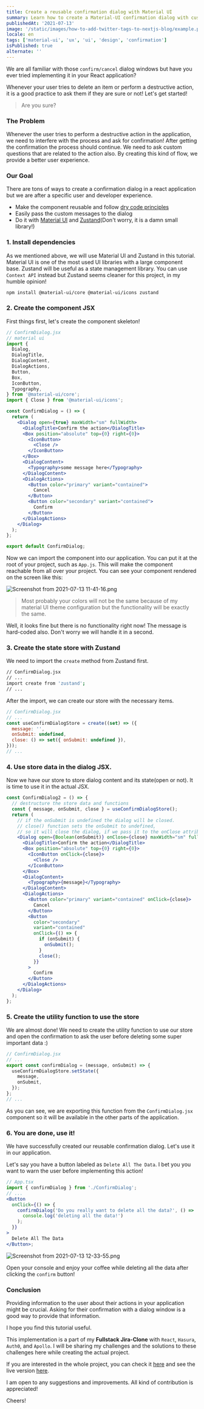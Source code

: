 ```yaml
---
title: Create a reusable confirmation dialog with Material UI
summary: Learn how to create a Material-UI confirmation dialog with custom messages passed to it.
publishedAt: '2021-07-13'
image: '/static/images/how-to-add-twitter-tags-to-nextjs-blog/example.png'
locale: en
tags: ['material-ui', 'ux', 'ui', 'design', 'confirmation']
isPublished: true
alternate: ''
---
```


We are all familiar with those `confirm/cancel` dialog windows but have you ever tried implementing it in your React application?

Whenever your user tries to delete an item or perform a destructive action, it is a good practice to ask them if they are sure or not! Let's get started!

> Are you sure?

### The Problem

Whenever the user tries to perform a destructive action in the application, we need to interfere with the process and ask for confirmation! After getting the confirmation the process should continue. We need to ask custom questions that are related to the action also. By creating this kind of flow, we provide a better user experience.

### Our Goal

There are tons of ways to create a confirmation dialog in a react application but we are after a specific user and developer experience.

- Make the component reusable and follow [dry code principles](https://en.wikipedia.org/wiki/Don%27t_repeat_yourself#:~:text=The%20DRY%20principle%20is%20stated,authoritative%20representation%20within%20a%20system%22.&text=When%20the%20DRY%20principle%20is,in%20other%20logically%20unrelated%20elements.)
- Easily pass the custom messages to the dialog
- Do it with [Material UI](https://material-ui.com/) and [Zustand](https://github.com/pmndrs/zustand)(Don't worry, it is a damn small library!)

### 1. Install dependencies

As we mentioned above, we will use Material UI and Zustand in this tutorial. Material UI is one of the most used UI libraries with a large component base. Zustand will be useful as a state management library. You can use `Context API` instead but Zustand seems cleaner for this project, in my humble opinion!

```bash
npm install @material-ui/core @material-ui/icons zustand
```

### 2. Create the component JSX

First things first, let's create the component skeleton!

```jsx
// ConfirmDialog.jsx
// material ui
import {
  Dialog,
  DialogTitle,
  DialogContent,
  DialogActions,
  Button,
  Box,
  IconButton,
  Typography,
} from '@material-ui/core';
import { Close } from '@material-ui/icons';

const ConfirmDialog = () => {
  return (
    <Dialog open={true} maxWidth="sm" fullWidth>
      <DialogTitle>Confirm the action</DialogTitle>
      <Box position="absolute" top={0} right={0}>
        <IconButton>
          <Close />
        </IconButton>
      </Box>
      <DialogContent>
        <Typography>some message here</Typography>
      </DialogContent>
      <DialogActions>
        <Button color="primary" variant="contained">
          Cancel
        </Button>
        <Button color="secondary" variant="contained">
          Confirm
        </Button>
      </DialogActions>
    </Dialog>
  );
};

export default ConfirmDialog;
```

Now we can import the component into our application. You can put it at the root of your project, such as `App.js`. This will make the component reachable from all over your project. You can see your component rendered on the screen like this:

![Screenshot from 2021-07-13 11-41-16.png](https://cdn.hashnode.com/res/hashnode/image/upload/v1626165980983/UAq3x2ODX.png)

> Most probably your colors will not be the same because of my material UI theme configuration but the functionality will be exactly the same.

Well, it looks fine but there is no functionality right now! The message is hard-coded also. Don't worry we will handle it in a second.

### 3. Create the state store with Zustand

We need to import the `create` method from Zustand first.

```bash
// ConfirmDialog.jsx
// ...
import create from 'zustand';
// ...
```

After the import, we can create our store with the necessary items.

```jsx
// ConfirmDialog.jsx
// ...
const useConfirmDialogStore = create((set) => ({
  message: '',
  onSubmit: undefined,
  close: () => set({ onSubmit: undefined }),
}));
// ...
```

### 4. Use store data in the dialog JSX.

Now we have our store to store dialog content and its state(open or not). It is time to use it in the actual JSX.

```jsx
const ConfirmDialog2 = () => {
  // destructure the store data and functions
  const { message, onSubmit, close } = useConfirmDialogStore();
  return (
    // if the onSubmit is undefined the dialog will be closed.
    // close() function sets the onSubmit to undefined,
    // so it will close the dialog, if we pass it to the onClose attribute.
    <Dialog open={Boolean(onSubmit)} onClose={close} maxWidth="sm" fullWidth>
      <DialogTitle>Confirm the action</DialogTitle>
      <Box position="absolute" top={0} right={0}>
        <IconButton onClick={close}>
          <Close />
        </IconButton>
      </Box>
      <DialogContent>
        <Typography>{message}</Typography>
      </DialogContent>
      <DialogActions>
        <Button color="primary" variant="contained" onClick={close}>
          Cancel
        </Button>
        <Button
          color="secondary"
          variant="contained"
          onClick={() => {
            if (onSubmit) {
              onSubmit();
            }
            close();
          }}
        >
          Confirm
        </Button>
      </DialogActions>
    </Dialog>
  );
};
```

### 5. Create the utility function to use the store

We are almost done! We need to create the utility function to use our store and open the confirmation to ask the user before deleting some super important data :)

```jsx
// ConfirmDialog.jsx
// ...
export const confirmDialog = (message, onSubmit) => {
  useConfirmDialogStore.setState({
    message,
    onSubmit,
  });
};
// ...
```

As you can see, we are exporting this function from the `ConfirmDialog.jsx` component so it will be available in the other parts of the application.

### 6. You are done, use it!

We have successfully created our reusable confirmation dialog. Let's use it in our application.

Let's say you have a button labeled as `Delete All The Data`. I bet you you want to warn the user before implementing this action!

```jsx
// App.tsx
import { confirmDialog } from './ConfirmDialog';
// ...
<Button
  onClick={() => {
    confirmDialog('Do you really want to delete all the data?', () =>
      console.log('deleting all the data!')
    );
  }}
>
  Delete All The Data
</Button>;
```

![Screenshot from 2021-07-13 12-33-55.png](https://cdn.hashnode.com/res/hashnode/image/upload/v1626168913361/dKHVQ1ONz.png)

Open your console and enjoy your coffee while deleting all the data after clicking the `confirm` button!

### Conclusion

Providing information to the user about their actions in your application might be crucial. Asking for their confirmation with a dialog window is a good way to provide that information.

I hope you find this tutorial useful.

This implementation is a part of my **Fullstack Jira-Clone** with `React`, `Hasura`, `Auth0`, and `Apollo`. I will be sharing my challenges and the solutions to these challenges here while creating the actual project.

If you are interested in the whole project, you can check it [here](https://github.com/uguremirmustafa/jira-clone) and see the live version [here](https://jira-clone-devugur.vercel.app).

I am open to any suggestions and improvements. All kind of contribution is appreciated!

Cheers!
